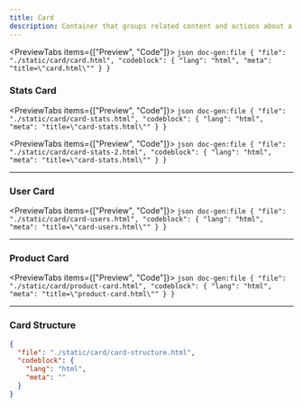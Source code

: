 ```yaml
---
title: Card
description: Container that groups related content and actions about a single subject.
---
```


<PreviewTabs items={["Preview", "Code"]}>
  <PreviewTab value="Preview">
    <ComponentPreview src="/card/card" />
  </PreviewTab>
  <PreviewTab value="Code">
    ```json doc-gen:file
    {
      "file": "./static/card/card.html",
    "codeblock": {
        "lang": "html",
        "meta": "title=\"card.html\""
      }
    }
    ```
  </PreviewTab>
</PreviewTabs>

### Stats Card

<PreviewTabs items={["Preview", "Code"]}>
  <PreviewTab value="Preview">
    <ComponentPreview src="/card/card-stats" />
  </PreviewTab>
  <PreviewTab value="Code">
    ```json doc-gen:file
    {
      "file": "./static/card/card-stats.html",
      "codeblock": {
        "lang": "html",
        "meta": "title=\"card-stats.html\""
      }
    }
    ```
  </PreviewTab>
</PreviewTabs>

<PreviewTabs items={["Preview", "Code"]}>
  <PreviewTab value="Preview">
    <ComponentPreview src="/card/card-stats-2" />
  </PreviewTab>
  <PreviewTab value="Code">
    ```json doc-gen:file
    {
      "file": "./static/card/card-stats-2.html",
      "codeblock": {
        "lang": "html",
        "meta": "title=\"card-stats.html\""
      }
    }
    ```
  </PreviewTab>
</PreviewTabs>

---

### User Card

<PreviewTabs items={["Preview", "Code"]}>
  <PreviewTab value="Preview">
    <ComponentPreview src="/card/card-users" />
  </PreviewTab>
  <PreviewTab value="Code">
    ```json doc-gen:file
    {
      "file": "./static/card/card-users.html",
      "codeblock": {
        "lang": "html",
        "meta": "title=\"card-users.html\""
      }
    }
    ```
  </PreviewTab>
</PreviewTabs>

---

### Product Card

<PreviewTabs items={["Preview", "Code"]}>
  <PreviewTab value="Preview">
    <ComponentPreview src="/card/product-card" />
  </PreviewTab>
  <PreviewTab value="Code">
    ```json doc-gen:file
    {
      "file": "./static/card/product-card.html",
      "codeblock": {
        "lang": "html",
        "meta": "title=\"product-card.html\""
      }
    }
    ```
  </PreviewTab>
</PreviewTabs>

---

### Card Structure

```json doc-gen:file
{
  "file": "./static/card/card-structure.html",
  "codeblock": {
    "lang": "html",
    "meta": ""
  }
}
```


